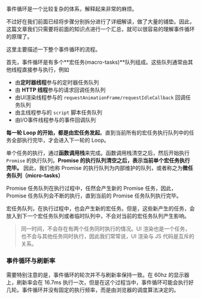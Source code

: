 事件循环是一个比较复杂的体系，解释起来非常的麻烦。

不过好在我们前面已经将步骤分别拆分进行了详细解读，做了大量的铺垫。因此，这篇文章我们只需要将前面的知识点进行一个汇总，就可以很容易的理解事件循环的原理了。

这里主要描述一下整个事件循环的流程。

首先，事件循环是有多个**宏任务(macro-tasks)**队列组成。这些队列通常由其他线程直接参与执行，例如

+ 由**定时器线程**参与的定时器任务队列
+ 由 **HTTP 线程**参与的请求回调任务队列
+ 由UI渲染线程参与的 `requestAnimationFrame/requestIdleCallback` 回调任务队列
+ 由主线程参与的 `script` 脚本任务队列
+ 由I/O事件线程参与的事件回调队列

**每一轮 Loop 的开始，都是由宏任务发起**。直到当前所有的宏任务执行队列中的任务全部执行完毕，才会进入下一轮的 Loop。

单个任务的执行，通过**函数调用栈**来完成。函数调用栈清空之后，然后开始执行 `Promise` 的执行队列。**Promise 的执行队列清空之后，表示当前单个宏任务执行完毕。** 因此，我们也称 Promise 的执行队列为内部维护的队列，或者称之为**微任务队列（micro-tasks）**

Promise 任务队列在执行过程中，任然会产生新的 Promise 任务，因此，Promise 任务队列会不断的执行，直到当前的 Promise 任务队列执行完毕。

宏任务队列，在执行过程中，也会产生新的宏任务。但是，这些新产生的任务，会放入到下一个宏任务队列或者临时队列中，不会对当前的宏任务队列产生影响。 


> 同一时间，不会存在有两个任务同时执行的情况。UI 渲染也是一个任务，也不会与其他任务同时执行，因此我们常常说，UI 渲染与 JS 代码是互斥的关系。

### 事件循环与刷新率

需要特别注意的是，事件循环的轮次并不与刷新率保持一致。在 60hz 的显示器上，刷新率会在 16.7ms 执行一次，但是在这个过程当中，事件循环可能会执行好几轮。事件循环并没有固定的执行频率，而是由浏览器的调度算法决定的。
